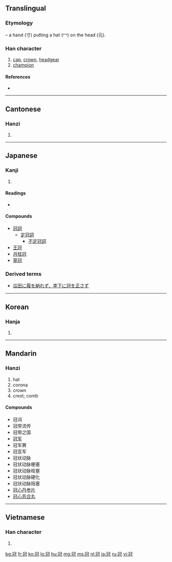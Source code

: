 {{also|冦}}
==Translingual==
===Etymology===
{{Han compound|冖|元|寸|ls=ic}} – a hand (寸) putting a hat (冖) on the head (元).

===Han character===
{{Han char|rn=14|rad=冖|as=07|sn=9|four=3721<sub>4</sub>|canj=月一山戈 (BMUI)|ids=⿱[[冖]]⿺[[元]][[寸]]}}

# [[cap]], [[crown]], [[headgear]]
# [[champion]]

====References====
* {{Han ref|kx=0130.230|dkj=01580|dj=0292.270|hdz=10303.180|uh=51A0|ud=20896|bh=AB61|bd=43873}}

----

==Cantonese==

===Hanzi===
{{yue-hanzi|jyut=|y=gun1, gun3}}

# {{defn|Cantonese|sort=冖07}}

----

==Japanese==

===Kanji===
{{ja-kanji|grade=c|rs=冖07}}

# {{defn|Japanese|sort=冖07}}

====Readings====
* {{ja-readings|on=[[かん]] (kan)|kun=[[かんむり]] (kammuri)}}

====Compounds====
* [[冠詞]]
** [[定冠詞]]
*** [[不定冠詞]]
* [[王冠]]
* [[月桂冠]]
* [[草冠]]

===Derived terms===
* [[瓜田に履を納れず、李下に冠を正さず]]

----

==Korean==

===Hanja===
{{ko-hanja|hangeul=관|eumhun= [[갓]] 관|rv=gwan|mr=kwan}}

# {{defn|Korean|sort=冖07}}

----

==Mandarin==

===Hanzi===
{{cmn-hanzi|pin=[[guān]] ([[guan1]])|wg=kuan<sup>1</sup>}}

# hat
# corona
# crown
# crest; comb

====Compounds====
* 冠词
* 冠带流传
* 冠带之国
* [[冠军]]
* 冠军赛
* 冠亚军
* 冠状动脉
* 冠状动脉梗塞
* 冠状动脉栓塞
* 冠状动脉硬化
* 冠状动脉阻塞
* [[冠心丹参片]]
* [[冠心苏合丸]]

----

==Vietnamese==

===Han character===
{{vi-hantu|[[quan]], [[quán]]|rs=冖07}}

# {{defn|Vietnamese|sort=冖07}}

[[bg:冠]]
[[fr:冠]]
[[ko:冠]]
[[lo:冠]]
[[hu:冠]]
[[mg:冠]]
[[ms:冠]]
[[nl:冠]]
[[ja:冠]]
[[ru:冠]]
[[vi:冠]]